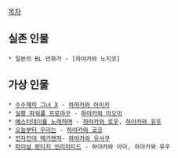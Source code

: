 

[[목차]]

== 실존 인물 ==
 * 일본의 BL 만화가 - [하야카와 노지코]
== 가상 인물 ==
 * [[수수께끼 그녀 X]] - [[하야카와 아이카]]
 * [[실황 파워풀 프로야구]] - [[하야카와 아오이]]
 * [[예스터데이를 노래하며]] - [[하야카와 로우]], [[하야카와 유우]]
 * [[오늘부터 우리는]] - [[하야카와 쿄코]]
 * [[전자전대 메가렌쟈]]- [[하야카와 유사쿠]]
 * [[파이널 판타지 언리미티드]] - 하야카와 아이, 하야카와 유우
